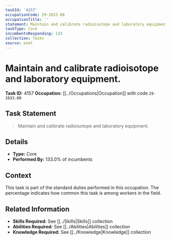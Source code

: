 ```yaml
---
taskId: '4157'
occupationCode: 29-2033.00
occupationTitle: ''
statement: Maintain and calibrate radioisotope and laboratory equipment.
taskType: Core
incumbentsResponding: 133
collection: Tasks
source: onet
---
```

# Maintain and calibrate radioisotope and laboratory equipment.

**Task ID:** 4157
**Occupation:** [[../Occupations|Occupation]] with code `29-2033.00`

## Task Statement

> Maintain and calibrate radioisotope and laboratory equipment.

## Details

- **Type:** Core
- **Performed By:** 133.0% of incumbents

## Context

This task is part of the standard duties performed in this occupation. The percentage indicates how common this task is among workers in the field.

## Related Information

- **Skills Required:** See [[../Skills|Skills]] collection
- **Abilities Required:** See [[../Abilities|Abilities]] collection
- **Knowledge Required:** See [[../Knowledge|Knowledge]] collection

